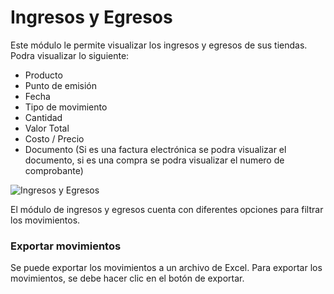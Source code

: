 

# **Ingresos y Egresos**

Este módulo le permite visualizar los ingresos y egresos de sus tiendas. Podra visualizar lo siguiente:

- Producto
- Punto de emisión
- Fecha
- Tipo de movimiento
- Cantidad
- Valor Total
- Costo / Precio
- Documento (Si es una factura electrónica se podra visualizar el documento, si es una compra se podra visualizar el numero de comprobante)

![Ingresos y Egresos](../../assets/images/movimientosegresosingresos.png)


El módulo de ingresos y egresos cuenta con diferentes opciones para filtrar los movimientos. 

### Exportar movimientos

Se puede exportar los movimientos a un archivo de Excel. Para exportar los movimientos, se debe hacer clic en el botón de exportar.